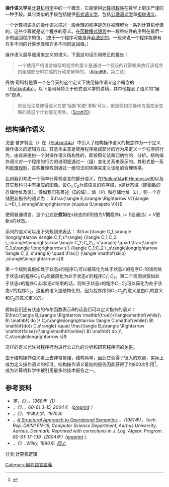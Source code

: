 {{Expand language|1=en|time=2020-10-22T19:19:34+00:00}}
{{模板:Semantics}}
'''操作语义学'''是[[计算机科学|计算机科学]]中的一个概念，它是使得[[计算机程序|计算机程序]]在数学上更加严谨的一种手段。其它类似的手段包括提供[[形式语义学|形式语义学]]，包括[[公理语义学|公理语义学]]和[[指称语义|指称语义]]。

一个计算机语言的操作语义描述一段合理的程序是怎样被理解为一系列计算机步骤的。这些步骤就是这个程序的意义。在[[函數程式語言|函數程式語言]]中一段终结性的序列在最后一步的返回程序的值。（由于一个程序可能是非[[非決定論|非決定的]]，一般来说一个程序能够有许多不同的计算步骤和许多不同的返回值。）

操作语义最早被用来定义{{lang|en|Algol 68}}的语义。下面这句话引用修正的{{lang|en|ALGOL 68}}报告：
<blockquote>
一个使用严格语言编写的程序的意义是通过一个假设的计算机来执行该程序的组成部分时完成的行动来解释的。（[[#algol68|Algol68]]，第二章）
</blockquote> 

丹纳·司科特是第一个在今天的这个定义下使用操作语义这个概念的（[[#plotkin04b|Plotkin04b]]）。以下是司科特关于形式语义学的讲稿，其中他提到了语义的“操作”观点。
<blockquote>
把目光注意使得语义在更‘抽象’和更‘清晰’可以，但是假如把操作方面完全忽略的话这个计划毫无用处。（[[#scott70|Scott70]]）
</blockquote>

==结构操作语义==
戈登·普罗特金（{{lang|en|Gordon Plotkin}}）在（[[#plotkin04a|Plotkin04a]]）中引入了结构操作语义的概念作为一个定义操作语义的逻辑方式。其基本主意是使用程序组成部分的行为来定义一个程序的行为，由此来提供一个对操作语义结构性的，即按照句法和归纳性的，分析。结构操作语义对一个程序的行为的说明是通过一（组）变化关系来表示的。其形式是一系列[[推理规则|推理规则]]，这些推理规则通过一组句法的转换来定义该组的合理转换。

比如我们考虑一个简单计算机语言的部分语义，在[[#plotkin04a|Plotkin04a]]和[[#hennessybook|Hennessy90]]以及其它教科书中有相应的图像。设<math>C_1, C_2</math>为该语言的程序域，<math>s</math>是状态域（即函数的存储地址及值）。假如我们有表述（<math>E</math>的域）、值（<math>V</math>）和存储地址（<math>L</math>），则一个存储更新指令的语义为：
<math>
\frac{\langle E,s\rangle \Rightarrow V}{\langle L:=E\,,\,s\rangle\longrightarrow (s\uplus (L\mapsto V))}
</math>

使用普通语言，这个公式说'''假如'''在<math>s</math>状态的<math>E</math>的值为<math>V</math>'''则'''程序<math>L:=E</math>会通过<math>L=V</math>更新<math>s</math>的状态。

系列的语义可以用下列规则来表达：
<math>
\frac{\langle C_1,s\rangle \longrightarrow \langle C_1',s'\rangle}
{\langle C_1;C_2 \,,s\rangle\longrightarrow \langle C_1';C_2\,, s'\rangle}
\quad
\frac{\langle C_1,s\rangle \longrightarrow s'}
{\langle C_1;C_2 \,,s\rangle\longrightarrow \langle C_2, s'\rangle}
\quad
\frac{}
{\langle \mathbf{skip} ,s\rangle\longrightarrow s}
</math>

第一个规则说假如处于状态<math>s</math>的程序<math>C_1</math>可以被简化为处于状态<math>s'</math>的程序<math>C_1'</math>的话则处于状态<math>s</math>的程序<math>C_1;C_2</math>能被简化为处于状态<math>s'</math>的程序<math>C_1';C_2</math>。第二个规则说假如处于状态<math>s</math>的程序<math>C_1</math>以状态<math>s'</math>结束的话，则处于状态<math>s</math>的程序<math>C_1;C_2</math>可以简化为处于状态<math>s'</math>的程序<math>C_2</math>。这里的语义是结构化的，因为程序序列<math>C_1;C_2</math>的意义是由<math>C_1</math>的意义和<math>C_2</math>的意义定义的。

假如我们还有状态的布尔函数表示<math>B</math>的话我们可以定义{{lang|en|while}}指令的语义：
<math>
\frac{\langle B,s\rangle \Rightarrow \mathbf{true}}{\langle\mathbf{while}\ B\ \mathbf{ do }\ C,s\rangle\longrightarrow \langle C;\mathbf{while}\ B\ \mathbf{do}\ C,s\rangle}
\quad
\frac{\langle B,s\rangle \Rightarrow \mathbf{false}}{\langle\mathbf{while}\ B\ \mathbf{ do }\ C,s\rangle\longrightarrow s}
</math>

这样的定义允许对程序行为进行公式化的分析和研究程序间的[[关系_(数学)|关系]]。

由于结构操作语义看上去非常易懂，结构简单，因此它获得了很大的欢迎，实际上成为定义操作语义的标准。结构操作语义最初的报告因此获得了约900次引用<ref>{{Cite web |url=http://citeseer.ist.psu.edu/673965.html |title=存档副本 |accessdate=2009-03-06 |archive-date=2007-03-14 |archive-url=https://web.archive.org/web/20070314223000/http://citeseer.ist.psu.edu/673965.html |dead-url=no }}</ref>，成为计算机科学中被引用最多的技术报告之一。

==参考资料==
* <cite id=algol68> {{lang|en|Adriaan van Wijngaarden}}等，《{{lang|en|Revised Report on the Algorithmic Language ALGOL 68}}》，{{lang|en|IFIP}}，1968年（[http://vestein.arb-phys.uni-dortmund.de/~wb/RR/rr.pdf]{{dead link|date=2017年12月 |bot=InternetArchiveBot |fix-attempted=yes }}）</cite>
* <cite id=plotkin04b> {{lang|en|Gordon D. Plotkin}}，《{{lang|en|The Origins of Structural Operational Semantics}}》，{{lang|en|JALP}}，60-61:3-15, 2004年（[http://homepages.inf.ed.ac.uk/gdp/publications/Origins_SOS.pdf preprint] {{Wayback|url=http://homepages.inf.ed.ac.uk/gdp/publications/Origins_SOS.pdf |date=20090920034629 }}）</cite>
* <cite id=scott70>  {{lang|en|Dana S. Scott}}，《{{lang|en|Outline of a Mathematical Theory of Computation, Programming Research Group, Technical Monograph PRG–2}}》，牛津大学，1970年</cite>
* <cite id=plotkin04a> {{lang|en|Gordon D. Plotkin}}，[http://citeseer.ist.psu.edu/673965.html A Structural Approach to Operational Semantics] {{Wayback|url=http://citeseer.ist.psu.edu/673965.html |date=20070314223000 }}，（1981年），Tech. Rep. DAIMI FN-19, Computer Science Department, Aarhus University, Aarhus, Denmark. Reprinted with corrections in J. Log. Algebr. Program. 60-61: 17-139（2004年）([http://homepages.inf.ed.ac.uk/gdp/publications/sos_jlap.pdf preprint] {{Wayback|url=http://homepages.inf.ed.ac.uk/gdp/publications/sos_jlap.pdf |date=20090824012118 }}). </cite>
* <cite id=hennessybook>{{lang|en|Matthew Hennessy}}，《{{lang|en|Semantics of Programming Languages}}》. Wiley, 1990年. [https://web.archive.org/web/20100118143713/http://www.cogs.susx.ac.uk/users/matthewh/semnotes.ps.gz 网上].</cite>
<references />

[[分类:计算机逻辑|分类:计算机逻辑]]
{{Authority control}}
[[Category:編程語言語義|Category:編程語言語義]]